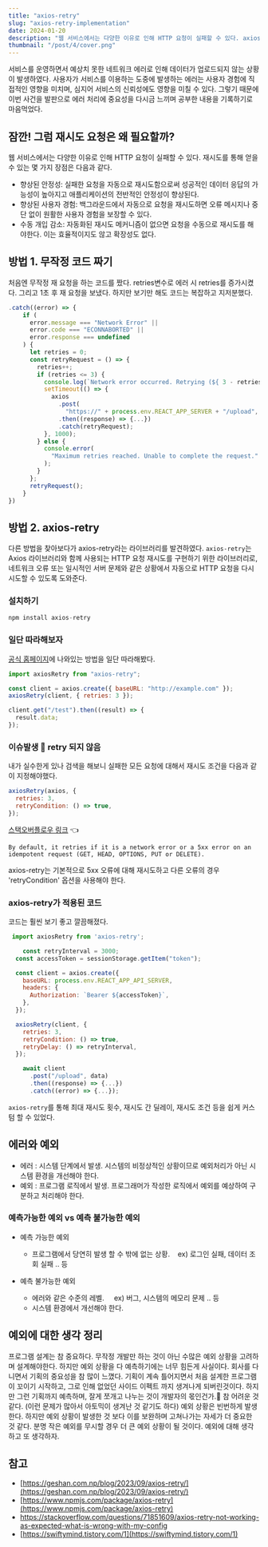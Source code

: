 ```yaml
---
title: "axios-retry"
slug: "axios-retry-implementation"
date: 2024-01-20
description: "웹 서비스에서는 다양한 이유로 인해 HTTP 요청이 실패할 수 있다. axios-retry로 재시도 로직을 구현해보자."
thumbnail: "/post/4/cover.png"
---
```


서비스를 운영하면서 예상치 못한 네트워크 에러로 인해 데이터가 업로드되지 않는 상황이 발생하였다. 사용자가 서비스를 이용하는 도중에 발생하는 에러는 사용자 경험에 직접적인 영향을 미치며, 심지어 서비스의 신뢰성에도 영향을 미칠 수 있다. 그렇기 때문에 이번 사건을 발판으로 에러 처리에 중요성을 다시금 느끼며 공부한 내용을 기록하기로 마음먹었다.

## 잠깐! 그럼 재시도 요청은 왜 필요할까?

웹 서비스에서는 다양한 이유로 인해 HTTP 요청이 실패할 수 있다. 재시도를 통해 얻을 수 있는 몇 가지 장점은 다음과 같다.

- 향상된 안정성: 실패한 요청을 자동으로 재시도함으로써 성공적인 데이터 응답의 가능성이 높아지고 애플리케이션의 전반적인 안정성이 향상된다.
- 향상된 사용자 경험: 백그라운드에서 자동으로 요청을 재시도하면 오류 메시지나 중단 없이 원활한 사용자 경험을 보장할 수 있다.
- 수동 개입 감소: 자동화된 재시도 메커니즘이 없으면 요청을 수동으로 재시도를 해야한다. 이는 효율적이지도 않고 확장성도 없다.

## 방법 1. 무작정 코드 짜기

처음엔 무작정 재 요청을 하는 코드를 짰다. retries변수로 에러 시 retries를 증가시켰다. 그리고 1초 후 재 요청을 보냈다. 하지만 보기만 해도 코드는 복잡하고 지저분했다.

```jsx
.catch((error) => {
    if (
      error.message === "Network Error" ||
      error.code === "ECONNABORTED" ||
      error.response === undefined
    ) {
      let retries = 0;
      const retryRequest = () => {
        retries++;
        if (retries <= 3) {
          console.log(`Network error occurred. Retrying (${ 3 - retries + 1} attempts left)...`);
          setTimeout(() => {
            axios
              .post(
                "https://" + process.env.REACT_APP_SERVER + "/upload", data)
              .then((response) => {...})
              .catch(retryRequest);
          }, 1000);
        } else {
          console.error(
            "Maximum retries reached. Unable to complete the request."
          );
        }
      };
      retryRequest();
    }
})
```

## 방법 2. axios-retry

다른 방법을 찾아보다가 axios-retry라는 라이브러리를 발견하였다.
`axios-retry`는 Axios 라이브러리와 함께 사용되는 HTTP 요청 재시도를 구현하기 위한 라이브러리로, 네트워크 오류 또는 일시적인 서버 문제와 같은 상황에서 자동으로 HTTP 요청을 다시 시도할 수 있도록 도와준다.

### 설치하기

```jsx
npm install axios-retry
```

### 일단 따라해보자

[공식 홈페이지](https://www.npmjs.com/package/axios-retry)에 나와있는 방법을 일단 따라해봤다.

```jsx
import axiosRetry from "axios-retry";

const client = axios.create({ baseURL: "http://example.com" });
axiosRetry(client, { retries: 3 });

client.get("/test").then((result) => {
  result.data;
});
```

### 이슈발생 🚨 retry 되지 않음

내가 실수한게 있나 검색을 해보니 실패한 모든 요청에 대해서 재시도 조건을 다음과 같이 지정해야했다.

```jsx
axiosRetry(axios, {
  retries: 3,
  retryCondition: () => true,
});
```

[스택오버플로우 링크](https://github.com/softonic/axios-retry) 👈

`By default, it retries if it is a network error or a 5xx error on an idempotent request (GET, HEAD, OPTIONS, PUT or DELETE).`

axios-retry는 기본적으로 5xx 오류에 대해 재시도하고 다른 오류의 경우 'retryCondition' 옵션을 사용해야 한다.

### axios-retry가 적용된 코드

코드는 훨씬 보기 좋고 깔끔해졌다.

```jsx
 import axiosRetry from 'axios-retry';

	const retryInterval = 3000;
  const accessToken = sessionStorage.getItem("token");

  const client = axios.create({
    baseURL: process.env.REACT_APP_API_SERVER,
    headers: {
      Authorization: `Bearer ${accessToken}`,
    },
  });

  axiosRetry(client, {
    retries: 3,
    retryCondition: () => true,
    retryDelay: () => retryInterval,
  });

	await client
      .post("/upload", data)
      .then((response) => {...})
      .catch((error) => {...});
```

`axios-retry`를 통해 최대 재시도 횟수, 재시도 간 딜레이, 재시도 조건 등을 쉽게 커스텀 할 수 있었다.

## 에러와 예외

- 에러 : 시스템 단계에서 발생. 시스템의 비정상적인 상황이므로 예외처리가 아닌 시스템 환경을 개선해야 한다.
- 예외 : 프로그램 로직에서 발생. 프로그래머가 작성한 로직에서 예외를 예상하여 구분하고 처리해야 한다.

### 예측가능한 예외 vs 예측 불가능한 예외

- 예측 가능한 예외

  - 프로그램에서 당연히 발생 할 수 밖에 없는 상황.    ex) 로그인 실패, 데이터 조회 실패 .. 등

- 예측 불가능한 예외

  - 에러와 같은 수준의 레벨.     ex) 버그, 시스템의 메모리 문제 .. 등
  - 시스템 환경에서 개선해야 한다.

## 예외에 대한 생각 정리

프로그램 설계는 참 중요하다. 무작정 개발만 하는 것이 아닌 수많은 예외 상황을 고려하며 설계해야한다. 하지만 예외 상황을 다 예측하기에는 너무 힘든게 사실이다. 회사를 다니면서 기획의 중요성을 참 많이 느꼈다. 기획이 계속 틀어지면서 처음 설계한 프로그램이 꼬이기 시작하고, 그로 인해 없었던 사이드 이펙트 까지 생겨나게 되버린것이다. 하지만 그런 기획까지 예측하며, 잘게 쪼개고 나누는 것이 개발자의 몫인건가.🤔 참 어려운 것 같다. (이런 문제가 많아서 아토믹이 생겨난 것 같기도 하다)
예외 상황은 빈번하게 발생한다. 하지만 예외 상황이 발생한 것 보다 이를 보완하며 고쳐나가는 자세가 더 중요한 것 같다. 분명 작은 예외를 무시할 경우 더 큰 예외 상황이 될 것이다.
예외에 대해 생각하고 또 생각하자.

## 참고

- [https://geshan.com.np/blog/2023/09/axios-retry/](https://geshan.com.np/blog/2023/09/axios-retry/)
- [https://www.npmjs.com/package/axios-retry](https://www.npmjs.com/package/axios-retry)
- [https://stackoverflow.com/questions/71851609/axios-retry-not-working-as-expected-what-is-wrong-with-my-config
  ](https://stackoverflow.com/questions/71851609/axios-retry-not-working-as-expected-what-is-wrong-with-my-config)
- [https://swiftymind.tistory.com/1](https://swiftymind.tistory.com/1)
